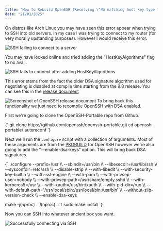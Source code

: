 ```yaml
---
title: "How to Rebuild OpenSSH (Resolving \"No matching host key type found\")"
date: "21/01/2025"
---
```


On distros like Arch Linux you may have seen this error appear when trying to SSH into old servers. In my case I was trying to connect to my router (for very morally upstanding purposes). However I would receive this error.

![SSH failing to connect to a server](/images/blog/Rebuilding-SSH-For-Arch/image-1.png)

You may have looked online and tried adding the  "HostKeyAlgorithms" flag to no avail.

![SSH fails to connect after adding HostKeyAlgorithms](/images/blog/Rebuilding-SSH-For-Arch/image-2.png)


This error stems from the fact the older DSA signature algorithm used for negotiating is disabled at compile time starting from the 9.8 release. You can see this in the [release document](https://www.openssh.com/txt/release-9.8)

![Screenshot of OpenSSH release document](/images/blog/Rebuilding-SSH-For-Arch/2.png)
To bring back this functionality we just need to recompile OpenSSH with DSA enabled.

First we're going to clone the OpenSSH-Portable repo from Github.

<CodeBlock language="" canCopy={true}>
{`
git clone https://github.com/openssh/openssh-portable.git
cd openssh-portable/
autoreconf
`}
</CodeBlock>

Next we'll run the `configure` script with a collection of arguments. Most of these arguments are from the [PKGBUILD](https://gitlab.archlinux.org/archlinux/packaging/packages/openssh/-/blob/main/PKGBUILD?ref_type=heads) for OpenSSH however we're also going to add the "--enable-dsa-keys" option. This will bring back DSA signatures.

<CodeBlock language="" canCopy={true}>
{`
./configure --prefix=/usr \\
    --sbindir=/usr/bin \\
    --libexecdir=/usr/lib/ssh \\
    --sysconfdir=/etc/ssh \\
    --disable-strip \\
    --with-libedit \\
    --with-security-key-builtin \\
    --with-ssl-engine \\
    --with-pam \\
    --with-privsep-user=nobody \\
    --with-privsep-path=/usr/share/empty.sshd \\
    --with-kerberos5=/usr \\
    --with-xauth=/usr/bin/xauth \\
    --with-pid-dir=/run \\
    --with-default-path='/usr/local/sbin:/usr/local/bin:/usr/bin' \\
    --without-zlib-version-check \\
    --enable-dsa-keys

make -j$(nproc) -l$(nproc) + 1 
sudo make install
`}
</CodeBlock>

Now you can SSH into whatever ancient box you want.

![Successfully connecting via SSH](/images/blog/Rebuilding-SSH-For-Arch/image.png)
